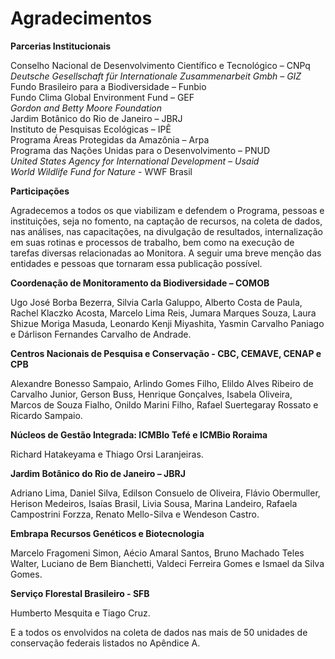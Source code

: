 
# Agradecimentos {#agradecimentos .unnumbered}  

**Parcerias Institucionais**   

Conselho Nacional de Desenvolvimento Científico e Tecnológico – CNPq  
*Deutsche Gesellschaft für Internationale Zusammenarbeit Gmbh – GIZ*  
Fundo Brasileiro para a Biodiversidade – Funbio  
Fundo Clima Global Environment Fund – GEF  
*Gordon and Betty Moore Foundation*  
Jardim Botânico do Rio de Janeiro – JBRJ  
Instituto de Pesquisas Ecológicas – IPÊ  
Programa Áreas Protegidas da Amazônia – Arpa  
Programa das Nações Unidas para o Desenvolvimento – PNUD  
*United States Agency for International Development – Usaid*  
*World Wildlife Fund for Nature* - WWF Brasil 

**Participações** 

Agradecemos a todos os que viabilizam e defendem o Programa, pessoas e instituições, seja no fomento, na captação de recursos, na coleta de dados, nas análises, nas capacitações, na divulgação de resultados, internalização em suas rotinas e processos de trabalho, bem como na execução de tarefas diversas relacionadas ao Monitora. A seguir uma breve menção das entidades e pessoas que tornaram essa publicação possível. 


**Coordenação de Monitoramento da Biodiversidade – COMOB** 

Ugo José Borba Bezerra, Silvia Carla Galuppo, Alberto Costa de Paula, Rachel Klaczko Acosta, Marcelo Lima Reis, Jumara Marques Souza, Laura Shizue Moriga Masuda, Leonardo Kenji Miyashita, Yasmin Carvalho Paniago e Dárlison Fernandes Carvalho de Andrade.


**Centros Nacionais de Pesquisa e Conservação - CBC, CEMAVE, CENAP e CPB** 

Alexandre Bonesso Sampaio, Arlindo Gomes Filho, Elildo Alves Ribeiro de Carvalho Junior, Gerson Buss, Henrique Gonçalves, Isabela Oliveira, Marcos de Souza Fialho, Onildo Marini Filho, Rafael Suertegaray Rossato e Ricardo Sampaio.  

**Núcleos de Gestão Integrada: ICMBIo Tefé e ICMBio Roraima** 

Richard Hatakeyama e Thiago Orsi Laranjeiras. 

**Jardim Botânico do Rio de Janeiro – JBRJ** 

Adriano Lima, Daniel Silva, Edilson Consuelo de Oliveira, Flávio Obermuller, Herison Medeiros, Isaías Brasil, Livia Sousa, Marina Landeiro, Rafaela Campostrini Forzza, Renato Mello-Silva e Wendeson Castro.  

 
**Embrapa Recursos Genéticos e Biotecnologia** 

Marcelo Fragomeni Simon, Aécio Amaral Santos, Bruno Machado Teles Walter, Luciano de Bem Bianchetti, Valdeci Ferreira Gomes e Ismael da Silva Gomes.  

 
**Serviço Florestal Brasileiro - SFB** 

Humberto Mesquita e Tiago Cruz.


E a todos os envolvidos na coleta de dados nas mais de 50 unidades de conservação federais listados no Apêndice A.
  
